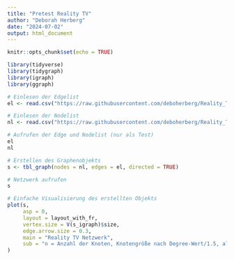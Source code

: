 ```yaml
---
title: "Pretest Reality TV"
author: "Deborah Herberg"
date: "2024-07-02"
output: html_document
---
```


```r
knitr::opts_chunk$set(echo = TRUE)

library(tidyverse)
library(tidygraph)
library(igraph)
library(ggraph)

```


```r

# Einlesen der Edgelist
el <- read.csv("https://raw.githubusercontent.com/deboherberg/Reality_Tv/main/reality_tv_edgelist.csv", header=T, as.is=T, sep = ",")

# Einlesen der Nodelist
nl <- read.csv("https://raw.githubusercontent.com/deboherberg/Reality_Tv/main/reality_tv_nodelist.csv", header=T, as.is=T, sep = ",")

# Aufrufen der Edge und Nodelist (nur als Test)
el 
nl 

# Erstellen des Graphenobjekts
s <- tbl_graph(nodes = nl, edges = el, directed = TRUE)

# Netzwerk aufrufen
s

```


```r

# Einfache Visualisierung des erstellten Objekts
plot(s,
     asp = 0,
     layout = layout_with_fr,
     vertex.size = V(s_igraph)$size,
     edge.arrow.size = 0.3,
     main = "Reality TV Netzwerk",
     sub = "n = Anzahl der Knoten, Knotengröße nach Degree-Wert/1.5, alle Relationen"
)

```
